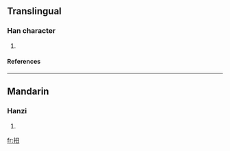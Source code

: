 ==Translingual==
===Han character===
{{Han char|rn=64|rad=手|as=04|sn=7|four=5600<sub>0</sub>|canj=手日 (QA)}}
# {{defn|Han|sort=手04}}
====References====
{{Han ref|kx=0420.160|dkj=11870|dj=0767.180|hdz=31837.020|uh=6287|ud=25223|bh=CAEC|bd=51948}}
----
==Mandarin==
===Hanzi===
{{cmn-hanzi|pin=[[gǔ]] (gu3), [[hú]] (hu2), [[jué]] (jue2)|wg=ku<sup>3</sup>, hu<sup>2</sup>, chüeh<sup>2</sup>}}
# {{defn|Mandarin}}

[[fr:抇]]